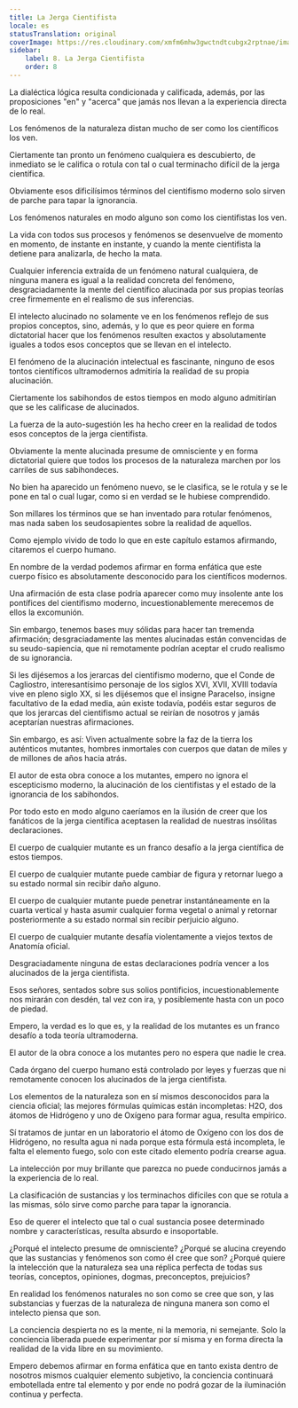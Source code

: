 ```yaml
---
title: La Jerga Cientifista
locale: es
statusTranslation: original
coverImage: https://res.cloudinary.com/xmfm6mhw3gwctndtcubgx2rptnae/image/upload/v1741354419/small_cover_la_gran_rebelion_28716e29d2.webp
sidebar:
    label: 8. La Jerga Cientifista
    order: 8
---
```

La dialéctica lógica resulta condicionada y calificada, además, por las proposiciones "en" y "acerca" que jamás nos llevan a la experiencia directa de lo real.

Los fenómenos de la naturaleza distan mucho de ser como los científicos los ven.

Ciertamente tan pronto un fenómeno cualquiera es descubierto, de inmediato se le califica o rotula con tal o cual terminacho difícil de la jerga científica.

Obviamente esos dificilísimos términos del cientifismo moderno solo sirven de parche para tapar la ignorancia.

Los fenómenos naturales en modo alguno son como los cientifistas los ven.

La vida con todos sus procesos y fenómenos se desenvuelve de momento en momento, de instante en instante, y cuando la mente cientifista la detiene para analizarla, de hecho la mata.

Cualquier inferencia extraída de un fenómeno natural cualquiera, de ninguna manera es igual a la realidad concreta del fenómeno, desgraciadamente la mente del científico alucinada por sus propias teorías cree firmemente en el realismo de sus inferencias.

El intelecto alucinado no solamente ve en los fenómenos reflejo de sus propios conceptos, sino, además, y lo que es peor quiere en forma dictatorial hacer que los fenómenos resulten exactos y absolutamente iguales a todos esos conceptos que se llevan en el intelecto.

El fenómeno de la alucinación intelectual es fascinante, ninguno de esos tontos científicos ultramodernos admitiría la realidad de su propia alucinación.

Ciertamente los sabihondos de estos tiempos en modo alguno admitirían que se les calificase de alucinados.

La fuerza de la auto-sugestión les ha hecho creer en la realidad de todos esos conceptos de la jerga cientifista.

Obviamente la mente alucinada presume de omnisciente y en forma dictatorial quiere que todos los procesos de la naturaleza marchen por los carriles de sus sabihondeces.

No bien ha aparecido un fenómeno nuevo, se le clasifica, se le rotula y se le pone en tal o cual lugar, como si en verdad se le hubiese comprendido.

Son millares los términos que se han inventado para rotular fenómenos, mas nada saben los seudosapientes sobre la realidad de aquellos.

Como ejemplo vivido de todo lo que en este capítulo estamos afirmando, citaremos el cuerpo humano.

En nombre de la verdad podemos afirmar en forma enfática que este cuerpo físico es absolutamente desconocido para los científicos modernos.

Una afirmación de esta clase podría aparecer como muy insolente ante los pontífices del cientifismo moderno, incuestionablemente merecemos de ellos la excomunión.

Sin embargo, tenemos bases muy sólidas para hacer tan tremenda afirmación; desgraciadamente las mentes alucinadas están convencidas de su seudo-sapiencia, que ni remotamente podrían aceptar el crudo realismo de su ignorancia.

Si les dijésemos a los jerarcas del cientifismo moderno, que el Conde de Cagliostro, interesantísimo personaje de los siglos XVI, XVII, XVIII todavía vive en pleno siglo XX, si les dijésemos que el insigne Paracelso, insigne facultativo de la edad media, aún existe todavía, podéis estar seguros de que los jerarcas del cientifismo actual se reirían de nosotros y jamás aceptarían nuestras afirmaciones.

Sin embargo, es así: Viven actualmente sobre la faz de la tierra los auténticos mutantes, hombres inmortales con cuerpos que datan de miles y de millones de años hacia atrás.

El autor de esta obra conoce a los mutantes, empero no ignora el escepticismo moderno, la alucinación de los cientifistas y el estado de la ignorancia de los sabihondos.

Por todo esto en modo alguno caeríamos en la ilusión de creer que los fanáticos de la jerga científica aceptasen la realidad de nuestras insólitas declaraciones.

El cuerpo de cualquier mutante es un franco desafío a la jerga científica de estos tiempos.

El cuerpo de cualquier mutante puede cambiar de figura y retornar luego a su estado normal sin recibir daño alguno.

El cuerpo de cualquier mutante puede penetrar instantáneamente en la cuarta vertical y hasta asumir cualquier forma vegetal o animal y retornar posteriormente a su estado normal sin recibir perjuicio alguno.

El cuerpo de cualquier mutante desafía violentamente a viejos textos de Anatomía oficial.

Desgraciadamente ninguna de estas declaraciones podría vencer a los alucinados de la jerga cientifista.

Esos señores, sentados sobre sus solios pontificios, incuestionablemente nos mirarán con desdén, tal vez con ira, y posiblemente hasta con un poco de piedad.

Empero, la verdad es lo que es, y la realidad de los mutantes es un franco desafío a toda teoría ultramoderna.

El autor de la obra conoce a los mutantes pero no espera que nadie le crea.

Cada órgano del cuerpo humano está controlado por leyes y fuerzas que ni remotamente conocen los alucinados de la jerga cientifista.

Los elementos de la naturaleza son en sí mismos desconocidos para la ciencia oficial; las mejores fórmulas químicas están incompletas: H2O, dos átomos de Hidrógeno y uno de Oxígeno para formar agua, resulta empírico.

Sí tratamos de juntar en un laboratorio el átomo de Oxígeno con los dos de Hidrógeno, no resulta agua ni nada porque esta fórmula está incompleta, le falta el elemento fuego, solo con este citado elemento podría crearse agua.

La intelección por muy brillante que parezca no puede conducirnos jamás a la experiencia de lo real.

La clasificación de sustancias y los terminachos difíciles con que se rotula a las mismas, sólo sirve como parche para tapar la ignorancia.

Eso de querer el intelecto que tal o cual sustancia posee determinado nombre y características, resulta absurdo e insoportable.

¿Porqué el intelecto presume de omnisciente? ¿Porqué se alucina creyendo que las sustancias y fenómenos son como él cree que son? ¿Porqué quiere la intelección que la naturaleza sea una réplica perfecta de todas sus teorías, conceptos, opiniones, dogmas, preconceptos, prejuicios?

En realidad los fenómenos naturales no son como se cree que son, y las substancias y fuerzas de la naturaleza de ninguna manera son como el intelecto piensa que son.

La conciencia despierta no es la mente, ni la memoria, ni semejante. Solo la conciencia liberada puede experimentar por sí misma y en forma directa la realidad de la vida libre en su movimiento.

Empero debemos afirmar en forma enfática que en tanto exista dentro de nosotros mismos cualquier elemento subjetivo, la conciencia continuará embotellada entre tal elemento y por ende no podrá gozar de la iluminación continua y perfecta.

